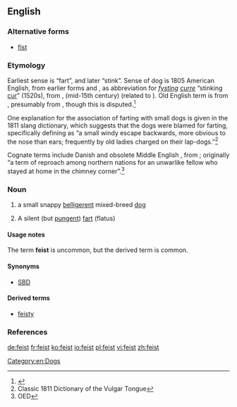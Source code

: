 {{wikipedia}}
==English==

===Alternative forms===
* [[fist]]

===Etymology===
Earliest sense is “fart”, and later “stink”. Sense of dog is 1805 American English, from earlier forms {{term|fice|lang=en}} and {{term|fist|lang=en}}, as abbreviation for ''[[fysting]] [[curre]]'' “stinking [[cur]]” (1520s), from {{etyl|enm}} {{term|fysten|lang=enm}}, {{term|fisten||fart, break wind|lang=enm}} (mid-15th century) (related to {{etyl|ang|-}} {{term|fisting||stink|lang=ang}}). Old English term is from {{etyl|gem-pro|en}} {{recons|fistiz-||a fart|lang=gem-pro}}, presumably from {{etyl|ine-pro|en}} {{recons|pezd-|lang=ine-pro}}, though this is disputed.<ref>{{R:Online_Etymology_Dictionary}}</ref>

One explanation for the association of farting with small dogs is given in the 1811 slang dictionary, which suggests that the dogs were blamed for farting, specifically defining {{term|fice|lang=en}} as “a small windy escape backwards, more obvious to the nose than ears; frequently by old ladies charged on their lap-dogs.”<ref>Classic 1811 Dictionary of the Vulgar Tongue</ref>

Cognate terms include Danish {{term|fise||to blow, to fart|lang=da}} and obsolete Middle English {{term|askefise||bellows|lit=fire-blower, ash-blower|lang=enm}}, from {{etyl|non|-}}; originally “a term of reproach among northern nations for an unwarlike fellow who stayed at home in the chimney corner”.<ref>OED</ref>

===Noun===
{{en-noun}}

# {{US|regional}} a small snappy [[belligerent]] mixed-breed [[dog]]
# {{vulgar}} A silent (but [[pungent]]) [[fart]] (flatus)

====Usage notes====
The term '''feist''' is uncommon, but the derived term {{term|feisty|lang=en}} is common.

====Synonyms====
* [[SBD]]

====Derived terms====
* [[feisty]]

===References===
<references/>

[[Category:en:Dogs]]

[[de:feist]]
[[fr:feist]]
[[ko:feist]]
[[io:feist]]
[[pl:feist]]
[[vi:feist]]
[[zh:feist]]
